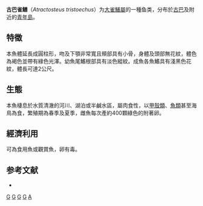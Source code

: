 {{Speciesbox 
| taxon = Atractosteus tristoechus 
| image = Atractosteus tristoechus 01.jpg
| status = NE
| status_system = IUCN3.1
| authority = [[Bloch|Bloch]] & [[Schneider|Schneider]], 1801
| synonyms = * ''Atractoseus tristoechus, Bloch & Schneider, 1801''
* ''Esox tristoechus, Bloch & Schneider, 1801''
*''Lepidosteus manjuari''<br /><small>Poey, 1853</small>
*''Lepisosteus tristoechus''<br /><small>Bloch & Schneider, 1801</small>
}}

'''古巴雀鳝'''（''Atractosteus tristoechus''）为[[大雀鱔屬|大雀鱔屬]]的一種鱼类，分布於[[古巴|古巴]]及附近的[[青年島|青年島]]。

==特徵==
本魚體延長成圓柱形，吻及下顎非常寬且頰部具有小骨，身體及頭部無花紋，體色為褐色並帶有綠色光澤。幼魚尾鰭根部具有淡色縱紋。成魚各魚鰭具有淺黑色花紋，體長可達2公尺。

==生態==
本魚棲息於水質清澈的河川、湖泊或半鹹水區，屬肉食性，以[[甲殼類|甲殼類]]、[[魚類|魚類]]甚至海鳥為食，繁殖期為春季及夏季，雌魚每次產約400顆綠色的附著卵。

==經濟利用==
可為食用魚或觀賞魚，卵有毒。

==参考文献==
*{{FishBase_species|genus=Atractosteus|species=tristoechus|year=2011|month=12}}
{{commons category|Atractosteus tristoechus}}
{{Taxonbar|from=Q1790887}}

[[Category:食用鱼|G]]
[[Category:觀賞魚|G]]
[[Category:有毒魚類|G]]
[[Category:大雀鱔屬|G]]
[[Category:1801年描述的魚類|A]]
